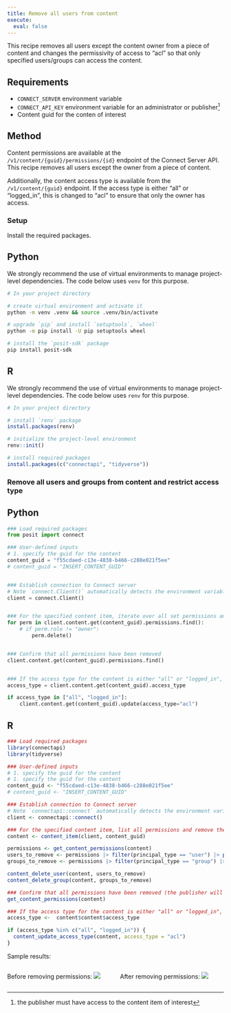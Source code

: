 ```yaml
---
title: Remove all users from content
execute: 
  eval: false
---
```


This recipe removes all users except the content owner from a piece of content and changes the permissivity of access to "acl" so that only specified users/groups can access the content. 

## Requirements

- `CONNECT_SERVER` environment variable
- `CONNECT_API_KEY` environment variable for an administrator or publisher^[the publisher must have access to the content item of interest]
- Content guid for the conten of interest

## Method 

Content permissions are available at the `/v1/content/{guid}/permissions/{id}` endpoint of the Connect Server API. This recipe removes all users except the owner from a piece of content.

Additionally, the content access type is available from the `/v1/content/{guid}` endpoint. If the access type is either "all" or "logged_in", this is changed to "acl" to ensure that only the owner has access. 

### Setup

Install the required packages.

::: {.panel-tabset group="language"}
## Python

We strongly recommend the use of virtual environments to manage project-level dependencies. The code below uses `venv` for this purpose.

```.bash
# In your project directory

# create virtual environment and activate it
python -m venv .venv && source .venv/bin/activate

# upgrade `pip` and install `setuptools`, `wheel`
python -m pip install -U pip setuptools wheel

# install the `posit-sdk` package
pip install posit-sdk
```

## R

We strongly recommend the use of virtual environments to manage project-level dependencies. The code below uses `renv` for this purpose.

```r
# In your project directory

# install `renv` package
install.packages(renv)

# initialize the project-level environment
renv::init()

# install required packages
install.packages(c("connectapi", "tidyverse"))

```


:::

### Remove all users and groups from content and restrict access type

::: {.panel-tabset group="language"}
## Python

```python
### Load required packages
from posit import connect

### User-defined inputs
# 1. specify the guid for the content
content_guid = "f55cdaed-c13e-4838-b466-c288e021f5ee"
# content_guid = "INSERT_CONTENT_GUID"


### Establish connection to Connect server
# Note `connect.Client()` automatically detects the environment variables CONNECT_SERVER and CONNECT_API_KEY. They do not need to be specified as arguments to this function, however, if these environment variables are not set, the code will fail
client = connect.Client() 


### For the specified content item, iterate over all set permissions and remove them. All that will remain will be the publisher.
for perm in client.content.get(content_guid).permissions.find():
    # if perm.role != "owner":
        perm.delete()


### Confirm that all permissions have been removed
client.content.get(content_guid).permissions.find()


### If the access type for the content is either "all" or "logged_in", modify this to "acl" to ensure that only the owner has access
access_type = client.content.get(content_guid).access_type

if access_type in ["all", "logged_in"]:
    client.content.get(content_guid).update(access_type="acl")

```


## R

```r
### Load required packages
library(connectapi)
library(tidyverse)

### User-defined inputs
# 1. specify the guid for the content
# 1. specify the guid for the content
content_guid <- "f55cdaed-c13e-4838-b466-c288e021f5ee"
# content_guid <- "INSERT_CONTENT_GUID"

### Establish connection to Connect server
# Note `connectapi::connect` automatically detects the environment variables CONNECT_SERVER and CONNECT_API_KEY. They do not need to be specified as arguments to this function, however, if these environment variables are not set, the code will fail.
client <- connectapi::connect()

### For the specified content item, list all permissions and remove them. All that will remain will be the publisher.
content <- content_item(client, content_guid)

permissions <- get_content_permissions(content)
users_to_remove <- permissions |> filter(principal_type == "user") |> pull(principal_guid)
groups_to_remove <- permissions |> filter(principal_type == "group") |> pull(principal_guid)

content_delete_user(content, users_to_remove)
content_delete_group(content, groups_to_remove)

### Confirm that all permissions have been removed (the publisher will remain)
get_content_permissions(content)

### If the access type for the content is either "all" or "logged_in", modify this to "acl" to ensure that only the owner has access
access_type <-  content$content$access_type

if (access_type %in% c("all", "logged_in")) {
  content_update_access_type(content, access_type = "acl")
}

```


:::

Sample results:

:::: {.columns}

::: {.column width="50%"}

Before removing permissions:
![](./images/before.png)

:::

::: {.column width="50%"}

After removing permissions:
![](./images/after.png)

:::

:::: 
